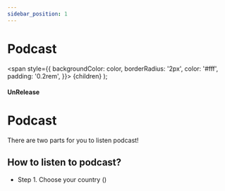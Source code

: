 ```yaml
---
sidebar_position: 1
---
```


# Podcast

  <span
    style={{
      backgroundColor: color,
      borderRadius: '2px',
      color: '#fff',
      padding: '0.2rem',
    }}>
    {children}
  </span>
);

#### <Highlight color="#ff9966">UnRelease</Highlight>


# Podcast

There are two parts for you to listen podcast!

## How to listen to podcast?

* Step 1. Choose your country ()